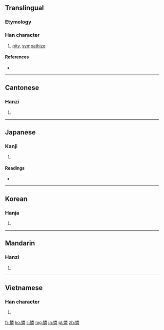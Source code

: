 {{also|怜|憐}}
==Translingual==

===Etymology===
{{Han compound|心|alt1=忄|t1=heart|粦|ls=psc}}

===Han character===
{{Han char|rn=61|rad=心|as=12|sn=15|four=9905<sub>9</sub>|canj=心火木手 (PFDQ)}}

# [[pity]], [[sympathize]]

====References====
* {{Han ref|kx=0402.120|dkj=11206|dj=0742.140|hdz=42356.070|uh=6190|ud=24976|bh=BCA6|bd=48294}}

----

==Cantonese==

===Hanzi===
{{yue-hanzi|jyut=|y=lin4|sim=怜}}

# {{defn|lang=yue|sort=心12}}

----

==Japanese==

===Kanji===
{{ja-kanji|grade=|rs=心12}}

# {{defn|lang=ja|sort=心12}}

====Readings====
* {{ja-readings|on=[[れん]] (ren)|kun=[[あわれむ]] (awaremu), [[あわれみ]] (awaremi)}}

----

==Korean==

===Hanja===
{{ko-hanja|hangeul=련>연|eumhun=|rv=ryeon>yeon|mr=ryŏn>yŏn|y=lyen>yen}}

# {{defn|lang=ko|sort=心12}}

----

==Mandarin==

===Hanzi===
{{cmn-hanzi|sim=怜|pin=[[lián]] ([[lian2]])|wg=lien<sup>2</sup>}}

# {{defn|lang=cmn|sort=心12}}

----

==Vietnamese==

===Han character===
{{vi-hantu|[[liên]], [[lân]]|rs=心12}}

# {{defn|lang=vi|sort=心12}}

[[fr:憐]]
[[ko:憐]]
[[li:憐]]
[[mg:憐]]
[[ja:憐]]
[[pl:憐]]
[[zh:憐]]